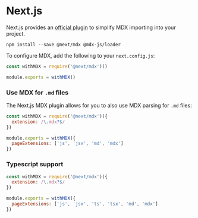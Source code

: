 # Next.js

Next.js provides an [official plugin][next-plugin] to simplify MDX importing
into your project.

```shell
npm install --save @next/mdx @mdx-js/loader
```

To configure MDX, add the following to your `next.config.js`:

```js
const withMDX = require('@next/mdx')()

module.exports = withMDX()
```

### Use MDX for `.md` files

The Next.js MDX plugin allows for you to also use MDX parsing for `.md` files:

```js
const withMDX = require('@next/mdx')({
  extension: /\.mdx?$/
})

module.exports = withMDX({
  pageExtensions: ['js', 'jsx', 'md', 'mdx']
})
```

### Typescript support

```js
const withMDX = require('@next/mdx')({
  extension: /\.mdx?$/
})

module.exports = withMDX({
  pageExtensions: ['js', 'jsx', 'ts', 'tsx', 'md', 'mdx']
})
```

[next-plugin]: https://github.com/vercel/next.js/tree/canary/packages/next-mdx
